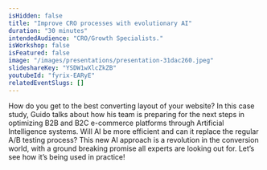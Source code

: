 ```yaml
---
isHidden: false
title: "Improve CRO processes with evolutionary AI"
duration: "30 minutes"
intendedAudience: "CRO/Growth Specialists."
isWorkshop: false
isFeatured: false
image: "/images/presentations/presentation-31dac260.jpeg"
slideshareKey: "YSDW1wXlcZkZB"
youtubeId: "fyrix-EARyE"
relatedEventSlugs: []
---
```


How do you get to the best converting layout of your website? In this case study, Guido talks about how his team is preparing for the next steps in optimizing B2B and B2C e-commerce platforms through Artificial Intelligence systems. Will AI be more efficient and can it replace the regular A/B testing process? This new AI approach is a revolution in the conversion world, with a ground breaking promise all experts are looking out for. Let’s see how it’s being used in practice!